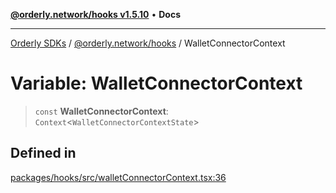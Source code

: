 [**@orderly.network/hooks v1.5.10**](/sdks/tech-doc/@orderly.network/hooks/README) • **Docs**

***

[Orderly SDKs](/sdks/tech-doc/packages) / [@orderly.network/hooks](/sdks/tech-doc/@orderly.network/hooks/README) / WalletConnectorContext

# Variable: WalletConnectorContext

> `const` **WalletConnectorContext**: `Context`\<`WalletConnectorContextState`\>

## Defined in

[packages/hooks/src/walletConnectorContext.tsx:36](https://github.com/OrderlyNetwork/js-sdk/blob/554ae704783e3b83c40bb234a899e8f02987d9b6/packages/hooks/src/walletConnectorContext.tsx#L36)
